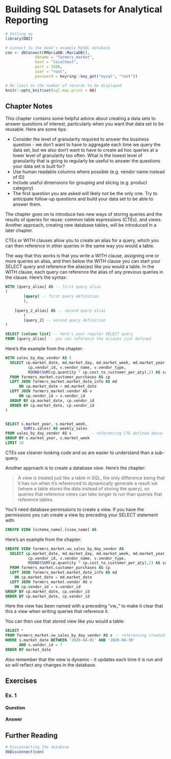 # Building SQL Datasets for Analytical Reporting {#building_datasets}

```r
# Setting up 
library(DBI)

# Connect to the book's example MySQL database
con <- dbConnect(RMariaDB::MariaDB(), 
             dbname = "farmers_market", 
             host = "localhost", 
             port = 3306,
             user = "root",
             password = keyring::key_get("mysql", "root"))

# No limit on the number of records to be displayed
knitr::opts_knit$set(sql.max.print = NA)
```


## Chapter Notes

This chapter contains some helpful advice about creating a data sets to answer questions of interest, particularly when you want that data set to be reusable. Here are some tips:

* Consider the level of granularity required to answer the business question - we don't want to have to aggregate each time we query the data set, but we also don't want to have to create ad hoc queries at a lower level of granularity too often. What is the lowest level of granularity that is going to regularly be useful to answer the questions your data set is built for?
* Use human readable columns where possible (e.g. vendor name instead of ID)
* Include useful dimensions for grouping and slicing (e.g. product category)
* The first question you are asked will likely not be the only one. Try to anticipate follow-up questions and build your data set to be able to answer them.

The chapter goes on to introduce two new ways of storing queries and the results of queries for reuse: common table expressions (CTEs), and views. Another approach, creating new database tables, will be introduced in a later chapter.

CTEs or WITH clauses allow you to create an alias for a query, which you can then reference in other queries in the same way you would a table.

The way that this works is that you write a WITH clause, assigning one or more queries an alias, and then below the WITH clause you can start your SELECT query and reference the alias(es) like you would a table. In the WITH clause, each query can reference the alias of any previous queries in the clause. Here's the syntax:

```sql

WITH [query_alias] AS -- first query alias
( 
        [query] -- first query definition
        ),
        
    [query_2_alias] AS -- second query alias 
        ( 
        [query_2] -- second query definition 
) 

SELECT [column list] -- here's your regular SELECT query
FROM [query_alias] -- you can reference the aliases just defined

```

Here's the example from the chapter:

```sql
WITH sales_by_day_vendor AS (
  SELECT cp.market_date, md.market_day, md.market_week, md.market_year, 
          cp.vendor_id, v.vendor_name, v.vendor_type, 
          ROUND(SUM(cp.quantity * cp.cost_to_customer_per_qty),2) AS sales 
  FROM farmers_market.customer_purchases AS cp 
  LEFT JOIN farmers_market.market_date_info AS md 
      ON cp.market_date = md.market_date 
  LEFT JOIN farmers_market.vendor AS v 
      ON cp.vendor_id = v.vendor_id 
  GROUP BY cp.market_date, cp.vendor_id 
  ORDER BY cp.market_date, cp.vendor_id
) 


SELECT s.market_year, s.market_week, 
        SUM(s.sales) AS weekly_sales
FROM sales_by_day_vendor AS s        -- referencing CTE defined above
GROUP BY s.market_year, s.market_week
LIMIT 10
```

CTEs use cleaner-looking code and so are easier to understand than a sub-query.

Another approach is to create a database *view*. Here's the chapter:

> A view is treated just like a table in SQL, the only difference being that it has run when it's referenced to dynamically generate a result set (where a table stores the data instead of storing the query), so queries that reference views can take longer to run than
queries that reference tables.

You'll need database permissions to create a view. If you have the permissions you can create a view by preceding your SELECT statement with

```sql
CREATE VIEW [schema_name].[view_name] AS
```

Here's an example from the chapter:

```sql
CREATE VIEW farmers_market.vw_sales_by_day_vendor AS 
  SELECT cp.market_date, md.market_day, md.market_week, md.market_year, 
          cp.vendor_id, v.vendor_name, v.vendor_type, 
          ROUND(SUM(cp.quantity * cp.cost_to_customer_per_qty),2) AS sales
  FROM farmers_market.customer_purchases AS cp 
  LEFT JOIN farmers_market.market_date_info AS md 
    ON cp.market_date = md.market_date 
  LEFT JOIN farmers_market.vendor AS v 
    ON cp.vendor_id = v.vendor_id
GROUP BY cp.market_date, cp.vendor_id
ORDER BY cp.market_date, cp.vendor_id
```

Here the view has been named with a preceding "vw_" to make it clear that this a view when writing queries that reference it.

You can then use that stored view like you would a table:

```sql
SELECT * 
FROM farmers_market.vw_sales_by_day_vendor AS s -- referencing created view
WHERE s.market_date BETWEEN '2020-04-01' AND '2020-04-30'
      AND s.vendor_id = 7
ORDER BY market_date
```

Also remember that the view is dynamic - it updates each time it is run and so will reflect any changes in the database.


## Exercises

### Ex. 1 {-}

#### Question {-}


#### Answer {-}

## Further Reading {-}



```r
# Disconnecting the database
dbDisconnect(con)
```
